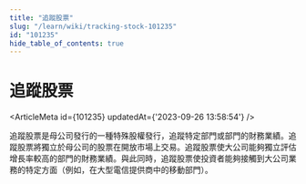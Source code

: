 ```yaml
---
title: "追蹤股票"
slug: "/learn/wiki/tracking-stock-101235"
id: "101235"
hide_table_of_contents: true
---
```



# 追蹤股票

<ArticleMeta id={101235} updatedAt={'2023-09-26 13:58:54'} />
<div className='border-solid border-b border-t-0 my-4 border-[var(--ifm-color-gray-300)]' />

追蹤股票是母公司發行的一種特殊股權發行，追蹤特定部門或部門的財務業績。追蹤股票將獨立於母公司的股票在開放市場上交易。追蹤股票使大公司能夠獨立評估增長率較高的部門的財務業績。與此同時，追蹤股票使投資者能夠接觸到大公司業務的特定方面（例如，在大型電信提供商中的移動部門）。
